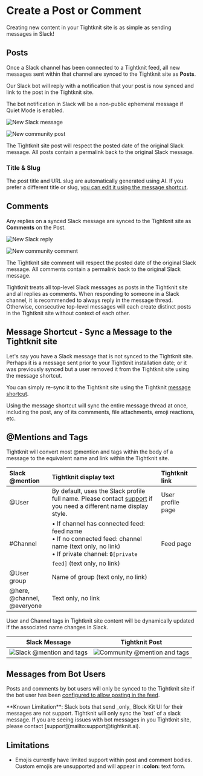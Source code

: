 # Create a Post or Comment

Creating new content in your Tightknit site is as simple as sending messages in Slack!

## Posts

Once a Slack channel has been connected to a Tightknit feed, all new messages sent within that channel
are synced to the Tightknit site as **Posts**.

Our Slack bot will reply with a notification that your post is now synced and link to the post in the Tightknit site.


<Callout type="info">
  The bot notification in Slack will be a non-public ephemeral message if Quiet
  Mode is enabled.
</Callout>

![New Slack message](/new-slack-message2.png)

![New community post](/new-post.png)

The Tightknit site post will respect the posted date of the original Slack message. All posts contain a permalink back to the original Slack message.

### Title & Slug

The post title and URL slug are automatically generated using AI.
If you prefer a different title or slug, [you can edit it using the message shortcut](./edit-post-or-comment).

## Comments

Any replies on a synced Slack message are synced to the Tightknit site as **Comments** on the Post.

![New Slack reply](/new-slack-reply.png)

![New community comment](/new-comment.png)

The Tightknit site comment will respect the posted date of the original Slack message. All comments contain a permalink back to the original Slack message.

<Callout>
  Tightknit treats all top-level Slack messages as posts in the Tightknit site
  and all replies as comments. When responding to someone in a Slack channel, it
  is recommended to always reply in the message thread. Otherwise, consecutive
  top-level messages will each create distinct posts in the Tightknit site
  without context of each other.
</Callout>

## Message Shortcut - Sync a Message to the Tightknit site

Let's say you have a Slack message that is not synced to the Tightknit site. Perhaps it is a message sent prior
to your Tightknit installation date; or it was previously synced but a user removed it from the Tightknit site using the message shortcut.

You can simply re-sync it to the Tightknit site using the Tightknit [message shortcut](../message-shortcuts).

<Callout>
  Using the message shortcut will sync the entire message thread at once,
  including the post, any of its commments, file attachments, emoji reactions,
  etc.
</Callout>

## @Mentions and Tags

Tightknit will convert most @mention and tags within the body of a message to the equivalent name and link within the Tightknit site.

| **Slack @mention**                   | **Tightknit display text**                                                                                                                                                 | **Tightknit link** |
| :----------------------------------- | :------------------------------------------------------------------------------------------------------------------------------------------------------------------------- | :----------------- |
| @User                                | By default, uses the Slack profile full name. Please contact [support](mailto:support@tightknit.ai) if you need a different name display style.                            | User profile page  |
| #Channel                             | • If channel has connected feed: feed name<br/>• If no connected feed: channel name (text only, no link)<br/>• If private channel: `🔒[private feed]` (text only, no link) | Feed page          |
| @User group                          | Name of group (text only, no link)                                                                                                                                         |                    |
| @here,<br/> @channel,<br/> @everyone | Text only, no link                                                                                                                                                         |                    |

User and Channel tags in Tightknit site content will be dynamically updated if the associated name changes in Slack.

|                   Slack Message                   |                      Tightknit Post                       |
| :-----------------------------------------------: | :-------------------------------------------------------: |
| ![Slack @mention and tags](/at-mention-slack.png) | ![Community @mention and tags](/at-mention-community.png) |

## Messages from Bot Users

Posts and comments by bot users will only be synced to the Tightknit site if the bot user has been [configured to allow posting in the feed](../../slack-administration/manage-feed).

<Callout type="warning" emoji="⚠️">
  **Known Limitation**: Slack bots that send _only_ Block Kit UI for their
  messages are not support. Tightknit will only sync the `text` of a slack
  message. If you are seeing issues with bot messages in you Tightknit site,
  please contact [support](mailto:support@tightknit.ai).
</Callout>

## Limitations

- Emojis currently have limited support within post and comment bodies.
  Custom emojis are unsupported and will appear in **:colon:** text form.
